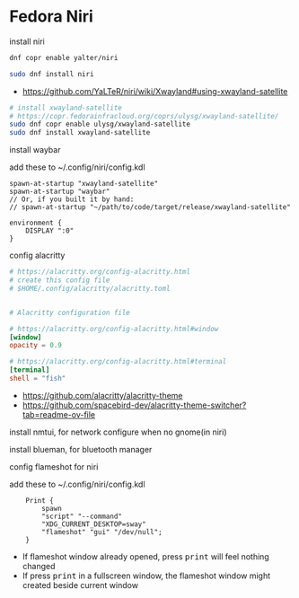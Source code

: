 # Fedora Niri

install niri

```bash
dnf copr enable yalter/niri

sudo dnf install niri
```

- https://github.com/YaLTeR/niri/wiki/Xwayland#using-xwayland-satellite

```bash
# install xwayland-satellite
# https://copr.fedorainfracloud.org/coprs/ulysg/xwayland-satellite/
sudo dnf copr enable ulysg/xwayland-satellite
sudo dnf install xwayland-satellite

```


install waybar

add these to ~/.config/niri/config.kdl

```kdl
spawn-at-startup "xwayland-satellite"
spawn-at-startup "waybar"
// Or, if you built it by hand:
// spawn-at-startup "~/path/to/code/target/release/xwayland-satellite"

environment {
    DISPLAY ":0"
}
```




config alacritty

```toml
# https://alacritty.org/config-alacritty.html
# create this config file
# $HOME/.config/alacritty/alacritty.toml


# Alacritty configuration file

# https://alacritty.org/config-alacritty.html#window
[window]
opacity = 0.9

# https://alacritty.org/config-alacritty.html#terminal
[terminal]
shell = "fish"

```

- https://github.com/alacritty/alacritty-theme
- https://github.com/spacebird-dev/alacritty-theme-switcher?tab=readme-ov-file


install nmtui, for network configure when no gnome(in niri)

install blueman, for bluetooth manager

config flameshot for niri

add these to ~/.config/niri/config.kdl

```kdl
    Print { 
        spawn 
        "script" "--command" 
        "XDG_CURRENT_DESKTOP=sway" 
        "flameshot" "gui" "/dev/null";
    }
```

- If flameshot window already opened, press <kbd>print</kbd> will feel nothing changed
- If press <kbd>print</kbd> in a fullscreen window, the flameshot window might created beside current window 

